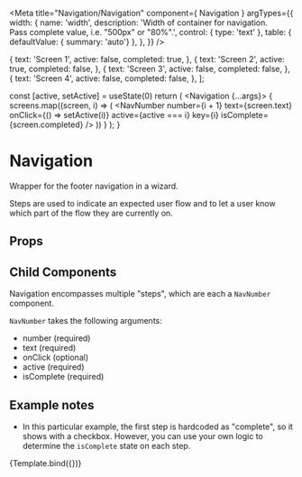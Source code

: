 
<Meta
  title="Navigation/Navigation"
  component={ Navigation }
  argTypes={{
    width: {
      name: 'width',
      description: 'Width of container for navigation. <br />Pass complete value, i.e. "500px" or "80%".',
      control: { type: 'text' },
      table: {
        defaultValue: { summary: 'auto'}
      },
    },
  }}
/>

  {
    text: 'Screen 1',
    active: false,
    completed: true,
  },
  {
    text: 'Screen 2',
    active: true,
    completed: false,
  },
  {
    text: 'Screen 3',
    active: false,
    completed: false,
  },
  {
    text: 'Screen 4',
    active: false,
    completed: false,
  },
];

  const [active, setActive] = useState(0)
  return (
    <Navigation {...args}>
      {
        screens.map((screen, i) => (
          <NavNumber
            number={i + 1}
            text={screen.text}
            onClick={() => setActive(i)}
            active={active === i}
            key={i}
            isComplete={screen.completed}
          />
        ))
      }
    </Navigation>
  );
}

# Navigation
Wrapper for the footer navigation in a wizard.

Steps are used to indicate an expected user flow and to let a user know which part of the flow they are currently on.

## Props
<ArgsTable story="." />

## Child Components
Navigation encompasses multiple "steps", which are each a `NavNumber` component.

`NavNumber` takes the following arguments:
- number (required)
- text (required)
- onClick (optional)
- active (required)
- isComplete (required)

## Example notes
- In this particular example, the first step is hardcoded as "complete", so it shows with a checkbox.
However, you can use your own logic to determine the `isComplete` state on each step.

<Canvas>
  <Story
    name="Default"
    args={{ width: 'auto' }}
  >
  {Template.bind({})}
  </Story>
</Canvas>
